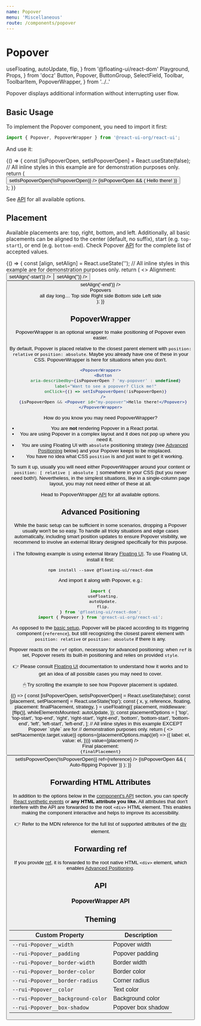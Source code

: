 ```yaml
---
name: Popover
menu: 'Miscellaneous'
route: /components/popover
---
```


# Popover

  useFloating,
  autoUpdate,
  flip,
} from '@floating-ui/react-dom'
  Playground,
  Props,
} from 'docz'
  Button,
  Popover,
  ButtonGroup,
  SelectField,
  Toolbar,
  ToolbarItem,
  PopoverWrapper,
} from '../..'

Popover displays additional information without interrupting user flow.

## Basic Usage

To implement the Popover component, you need to import it first:

```js
import { Popover, PopoverWrapper } from '@react-ui-org/react-ui';
```

And use it:

<Playground>
{() => {
  const [isPopoverOpen, setIsPopoverOpen] = React.useState(false);
  // All inline styles in this example are for demonstration purposes only.
  return (
    <div
      style={{
        display: 'grid',
        placeContent: 'center',
        minWidth: '20rem',
        minHeight: '10rem',
      }}
    >
      <PopoverWrapper>
        <Button
          aria-describedby={isPopoverOpen ? 'my-popover' : undefined}
          label="Want to see a popover? Click me!"
          onClick={() => setIsPopoverOpen(!isPopoverOpen)}
        />
        {isPopoverOpen && (
          <Popover id="my-popover">
            Hello there!
          </Popover>
        )}
      </PopoverWrapper>
    </div>
  );
}}
</Playground>

See [API](#api) for all available options.

## Placement

Available placements are: top, right, bottom, and left. Additionally, all basic
placements can be aligned to the center (default, no suffix), start (e.g.
`top-start`), or end (e.g. `bottom-end`). Check Popover [API](#api) for the
complete list of accepted values.

<Playground>
{() => {
  const [align, setAlign] = React.useState('');
  // All inline styles in this example are for demonstration purposes only.
  return (
    <>
      <Toolbar align="baseline">
        <ToolbarItem>
          <span id="alignment-options-label">Alignment:</span>
        </ToolbarItem>
        <ToolbarItem>
          <ButtonGroup aria-labelledby="alignment-options-label" priority="outline">
            <Button
              aria-pressed={align === '-start'}
              color={align === '-start' ? 'selected' : 'secondary'}
              label="start"
              onClick={() => setAlign('-start')}
            />
            <Button
              aria-pressed={align === ''}
              color={align === '' ? 'selected' : 'secondary'}
              label="center"
              onClick={() => setAlign('')}
            />
            <Button
              aria-pressed={align === '-end'}
              color={align === '-end' ? 'selected' : 'secondary'}
              label="end"
              onClick={() => setAlign('-end')}
            />
          </ButtonGroup>
        </ToolbarItem>
      </Toolbar>
      <div
        style={{
          display: 'grid',
          placeContent: 'center',
          minWidth: '20rem',
          minHeight: '15rem',
        }}
      >
        <PopoverWrapper>
          <Placeholder bordered aria-describedby="my-popover-top">
            Popovers
            <br />
            all day long…
          </Placeholder>
          <Popover id="my-popover-top" placement={`top${align}`}>
            Top side
          </Popover>
          <Popover id="my-popover-right" placement={`right${align}`}>
            Right side
          </Popover>
          <Popover id="my-popover-bottom" placement={`bottom${align}`}>
            Bottom side
          </Popover>
          <Popover id="my-popover-left" placement={`left${align}`}>
            Left side
          </Popover>
        </PopoverWrapper>
      </div>
    </>
  );
}}
</Playground>

## PopoverWrapper

PopoverWrapper is an optional wrapper to make positioning of Popover even
easier.

By default, Popover is placed relative to the closest parent element with
`position: relative` or `position: absolute`. Maybe you already have one of
these in your CSS. PopoverWrapper is here for situations when you don't.

```jsx
<PopoverWrapper>
  <Button
    aria-describedby={isPopoverOpen ? 'my-popover' : undefined}
    label="Want to see a popover? Click me!"
    onClick={() => setIsPopoverOpen(!isPopoverOpen)}
  />
  {isPopoverOpen && <Popover id="my-popover">Hello there!</Popover>}
</PopoverWrapper>
```

How do you know you may need PopoverWrapper?

- You are **not** rendering Popover in a React portal.
- You are using Popover in a complex layout and it does not pop up where you
  need it.
- You are using Floating UI with `absolute` positioning strategy (see
  [Advanced Positioning](#advanced-positioning) below) and your Popover keeps to
  be misplaced.
- You have no idea what CSS `position` is and just want to get it working.

To sum it up, usually you will need either PopoverWrapper around your content or
`position: [ relative | absolute ]` somewhere in your CSS (but you never need
both!). Nevertheless, in the simplest situations, like in a single-column page
layout, you may not need either of these at all.

Head to PopoverWrapper [API](#popoverwrapper-api) for all available options.

## Advanced Positioning

While the basic setup can be sufficient in some scenarios, dropping a Popover
usually won't be so easy. To handle all tricky situations and edge cases
automatically, including smart position updates to ensure Popover visibility,
we recommend to involve an external library designed specifically for this
purpose.

ℹ️ The following example is using external library [Floating UI]. To use
Floating UI, install it first:

```shell
npm install --save @floating-ui/react-dom
```

And import it along with Popover, e.g.:

```js
import {
  useFloating,
  autoUpdate,
  flip,
} from '@floating-ui/react-dom';
import { Popover } from '@react-ui-org/react-ui';
```

As opposed to the [basic setup](#placement), Popover will be placed according to
its triggering component (`reference`), but still recognizing the closest parent
element with `position: relative` or `position: absolute` if there is any.

Popover reacts on the `ref` option, necessary for advanced positioning:
when `ref` is set, Popover resets its built-in positioning and relies
on provided `style`.

👉 Please consult [Floating UI] documentation to understand how it works and to
get an idea of all possible cases you may need to cover.

🖱 Try scrolling the example to see how Popover placement is updated.

<Playground>
  {() => {
    const [isPopoverOpen, setIsPopoverOpen] = React.useState(false);
    const [placement, setPlacement] = React.useState('top');
    const {
      x,
      y,
      reference,
      floating,
      placement: finalPlacement,
      strategy,
    } = useFloating({
      placement,
      middleware: [flip()],
      whileElementsMounted: autoUpdate,
    });
    const placementOptions = [
      'top',
      'top-start',
      'top-end',
      'right',
      'right-start',
      'right-end',
      'bottom',
      'bottom-start',
      'bottom-end',
      'left',
      'left-start',
      'left-end',
    ];
    // All inline styles in this example EXCEPT Popover `style` are for
    // demonstration purposes only.
    return (
      <>
        <Toolbar>
          <ToolbarItem>
            <SelectField
              label="Suggested placement:"
              onChange={e => setPlacement(e.target.value)}
              options={placementOptions.map((el) => ({
                label: el,
                value: el,
              }))}
              value={placement}
            />
          </ToolbarItem>
          <ToolbarItem>
            <div className="mb-2">Final placement:</div>
            <code>{finalPlacement}</code>
          </ToolbarItem>
        </Toolbar>
        <div
          style={{
            width: '40rem',
            maxWidth: '100%',
            height: '10rem',
            overflow: 'auto',
          }}
        >
          <div
            style={{
              position: 'relative',
              width: '60rem',
              height: '20rem',
              paddingBlock: '7rem',
              textAlign: 'center',
            }}
          >
            <Button
              aria-describedby={isPopoverOpen ? 'my-advanced-popover' : undefined}
              label="Trigger Popover"
              onClick={() => setIsPopoverOpen(!isPopoverOpen)}
              ref={reference}
            />
            {isPopoverOpen && (
              <Popover
                id="my-advanced-popover"
                placement={finalPlacement}
                style={{
                  position: strategy,
                  top: y ? y : '',
                  left: x ? x : '',
                }}
                ref={floating}
              >
                Auto-flipping Popover
              </Popover>
            )}
          </div>
        </div>
      </>
    );
  }}
</Playground>

## Forwarding HTML Attributes

In addition to the options below in the [component's API](#api) section, you
can specify [React synthetic events] or **any HTML attribute you like.** All
attributes that don't interfere with the API are forwarded to the root `<div>`
HTML element. This enables making the component interactive and helps to improve
its accessibility.

👉 Refer to the MDN reference for the full list of supported attributes of the
[div] element.

## Forwarding ref

If you provide [ref], it is forwarded to the root native HTML `<div>` element,
which enables [Advanced Positioning](#advanced-positioning).

## API

<Props table of={Popover} />

### PopoverWrapper API

<Props table of={PopoverWrapper} />

## Theming

| Custom Property                                      | Description                                                  |
|------------------------------------------------------|--------------------------------------------------------------|
| `--rui-Popover__width`                               | Popover width                                                |
| `--rui-Popover__padding`                             | Popover padding                                              |
| `--rui-Popover__border-width`                        | Border width                                                 |
| `--rui-Popover__border-color`                        | Border color                                                 |
| `--rui-Popover__border-radius`                       | Corner radius                                                |
| `--rui-Popover__color`                               | Text color                                                   |
| `--rui-Popover__background-color`                    | Background color                                             |
| `--rui-Popover__box-shadow`                          | Popover box shadow                                           |

[Floating UI]: https://floating-ui.com/docs/react-dom
[React synthetic events]: https://reactjs.org/docs/events.html
[div]: https://developer.mozilla.org/en-US/docs/Web/HTML/Element/div#attributes
[ref]: https://reactjs.org/docs/refs-and-the-dom.html
